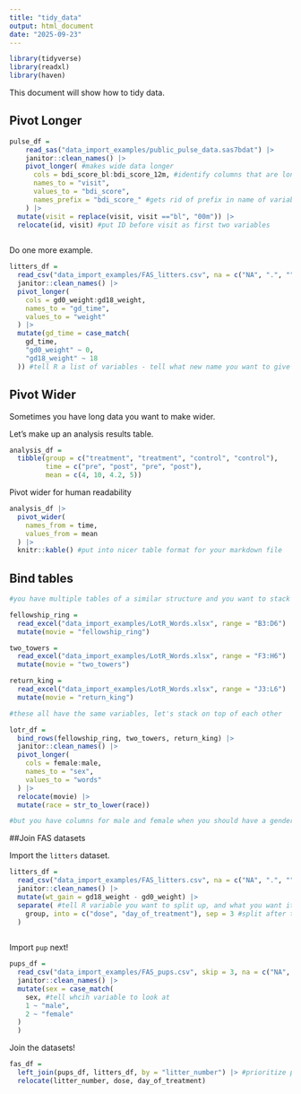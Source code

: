 ```yaml
---
title: "tidy_data"
output: html_document
date: "2025-09-23"
---
```


```r
library(tidyverse)
library(readxl)
library(haven)
```

This document will show how to tidy data.

## Pivot Longer

```r

pulse_df = 
    read_sas("data_import_examples/public_pulse_data.sas7bdat") |> 
    janitor::clean_names() |> 
    pivot_longer( #makes wide data longer
      cols = bdi_score_bl:bdi_score_12m, #identify columns that are long (have more than one piece of info)
      names_to = "visit",
      values_to = "bdi_score",
      names_prefix = "bdi_score_" #gets rid of prefix in name of variable
    ) |> 
  mutate(visit = replace(visit, visit =="bl", "00m")) |> 
  relocate(id, visit) #put ID before visit as first two variables
      
```

Do one more example.

```r
litters_df = 
  read_csv("data_import_examples/FAS_litters.csv", na = c("NA", ".", "")) |> 
  janitor::clean_names() |> 
  pivot_longer(
    cols = gd0_weight:gd18_weight,
    names_to = "gd_time",
    values_to = "weight"
  ) |> 
  mutate(gd_time = case_match(
    gd_time,
    "gd0_weight" ~ 0,
    "gd18_weight" ~ 18
  )) #tell R a list of variables - tell what new name you want to give old variable
```

## Pivot Wider

Sometimes you have long data you want to make wider.

Let's make up an analysis results table.

```r

analysis_df = 
  tibble(group = c("treatment", "treatment", "control", "control"),
         time = c("pre", "post", "pre", "post"),
         mean = c(4, 10, 4.2, 5))


```

Pivot wider for human readability

```r

analysis_df |> 
  pivot_wider(
    names_from = time,
    values_from = mean
  ) |> 
  knitr::kable() #put into nicer table format for your markdown file
```

## Bind tables

```r
#you have multiple tables of a similar structure and you want to stack them together

fellowship_ring = 
  read_excel("data_import_examples/LotR_Words.xlsx", range = "B3:D6") |> 
  mutate(movie = "fellowship_ring")

two_towers = 
  read_excel("data_import_examples/LotR_Words.xlsx", range = "F3:H6") |> 
  mutate(movie = "two_towers")

return_king = 
  read_excel("data_import_examples/LotR_Words.xlsx", range = "J3:L6") |> 
  mutate(movie = "return_king")

#these all have the same variables, let's stack on top of each other

lotr_df = 
  bind_rows(fellowship_ring, two_towers, return_king) |> 
  janitor::clean_names() |> 
  pivot_longer(
    cols = female:male,
    names_to = "sex",
    values_to = "words"
  ) |> 
  relocate(movie) |> 
  mutate(race = str_to_lower(race))

#but you have columns for male and female when you should have a gender variable with male/female values


```

##Join FAS datasets

Import the `litters` dataset.

```r
litters_df = 
  read_csv("data_import_examples/FAS_litters.csv", na = c("NA", ".", "")) |> 
  janitor::clean_names() |> 
  mutate(wt_gain = gd18_weight - gd0_weight) |> 
  separate( #tell R variable you want to split up, and what you want it to split into
    group, into = c("dose", "day_of_treatment"), sep = 3 #split after the 3rd character (or you could say split        after a comma)
  )
  
```

Import `pup` next!

```r
pups_df = 
  read_csv("data_import_examples/FAS_pups.csv", skip = 3, na = c("NA", ".", "")) |> 
  janitor::clean_names() |> 
  mutate(sex = case_match(
    sex, #tell whcih variable to look at
    1 ~ "male",
    2 ~ "female"
  )
  )
```

Join the datasets!

```r

fas_df = 
  left_join(pups_df, litters_df, by = "litter_number") |> #prioritize pups_df. add to it info from litter. lose things from litter that don't match up with something from pups
  relocate(litter_number, dose, day_of_treatment)
  
```





